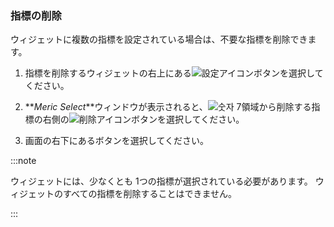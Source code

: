 ### 指標の削除

ウィジェットに複数の指標を設定されている場合は、不要な指標を削除できます。

1. 指標を削除するウィジェットの右上にある![設定アイコン](/img/ico-setting.svg)ボタンを選択してください。

2. **_Meric Select_**ウィンドウが表示されると、![숫자 7](/img/number-07.png)領域から削除する指標の右側の![削除アイコン](/img/ico-trash.svg)ボタンを選択してください。

3. 画面の右下にある<Cmdname sid="save" className="uitext" />ボタンを選択してください。

:::note

ウィジェットには、少なくとも 1つの指標が選択されている必要があります。 ウィジェットのすべての指標を削除することはできません。

:::

